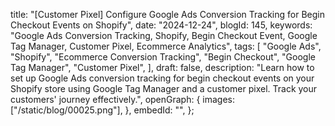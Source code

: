   title:
    "[Customer Pixel] Configure Google Ads Conversion Tracking for Begin Checkout Events on Shopify",
  date: "2024-12-24",
  blogId: 145,
  keywords:
    "Google Ads Conversion Tracking, Shopify, Begin Checkout Event, Google Tag Manager, Customer Pixel, Ecommerce Analytics",
  tags: [
    "Google Ads",
    "Shopify",
    "Ecommerce Conversion Tracking",
    "Begin Checkout",
    "Google Tag Manager",
    "Customer Pixel",
  ],
  draft: false,
  description:
    "Learn how to set up Google Ads conversion tracking for begin checkout events on your Shopify store using Google Tag Manager and a customer pixel. Track your customers' journey effectively.",
  openGraph: {
    images: ["/static/blog/00025.png"],
  },
  embedId: "",
};

<DataLayerCodeBlock fileName="begin_checkout.js" />
